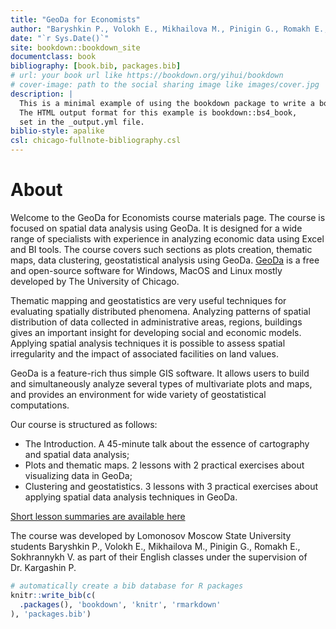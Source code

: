 ```yaml
--- 
title: "GeoDa for Economists"
author: "Baryshkin P., Volokh E., Mikhailova M., Pinigin G., Romakh E., Sokhrannykh V."
date: "`r Sys.Date()`"
site: bookdown::bookdown_site
documentclass: book
bibliography: [book.bib, packages.bib]
# url: your book url like https://bookdown.org/yihui/bookdown
# cover-image: path to the social sharing image like images/cover.jpg
description: |
  This is a minimal example of using the bookdown package to write a book.
  The HTML output format for this example is bookdown::bs4_book,
  set in the _output.yml file.
biblio-style: apalike
csl: chicago-fullnote-bibliography.csl
---
```


# About

Welcome to the GeoDa for Economists course materials page. The course is focused on spatial data analysis using GeoDa. It is designed for a wide range of specialists with experience in analyzing economic data using Excel and BI tools. The course covers such sections as plots creation, thematic maps, data clustering, geostatistical analysis
using GeoDa. [GeoDa](http://geodacenter.github.io/) is a free and open-source software
for Windows, MacOS and Linux mostly developed by The University of Chicago.

Thematic mapping and geostatistics are very useful techniques for evaluating spatially
distributed phenomena. Analyzing patterns of spatial distribution of data collected
in administrative areas, regions, buildings gives an important insight for developing
social and economic models. Applying spatial analysis techniques it is possible to
assess spatial irregularity and the impact of associated facilities on land values.

GeoDa is a feature-rich thus simple GIS software. It allows users to build and
simultaneously analyze several types of multivariate plots and maps, and provides
an environment for wide variety of geostatistical computations.

Our course is structured as follows:

- The Introduction. A 45-minute talk about the essence of cartography and spatial data
analysis;
- Plots and thematic maps. 2 lessons with 2 practical exercises about visualizing
data in GeoDa;
- Clustering and geostatistics. 3 lessons with 3 practical exercises about applying spatial data analysis techniques in GeoDa.

[Short lesson summaries are available here](https://github.com/glebpinigin/tiny_geoda_course/tree/main/docs/cheatsheets)

The course was developed by Lomonosov Moscow State University students Baryshkin P.,
Volokh E., Mikhailova M., Pinigin G., Romakh E., Sokhrannykh V. as part of their English
classes under the supervision of Dr. Kargashin P.

```r
# automatically create a bib database for R packages
knitr::write_bib(c(
  .packages(), 'bookdown', 'knitr', 'rmarkdown'
), 'packages.bib')
```
